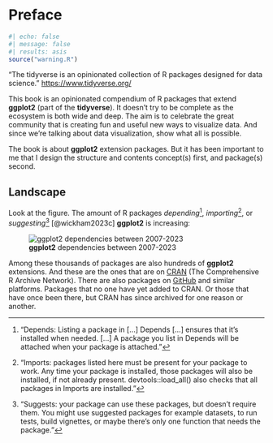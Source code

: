 # Preface {.unnumbered}

```r
#| echo: false
#| message: false
#| results: asis
source("warning.R")
```

"The tidyverse is an opinionated collection of R packages designed for data science." <https://www.tidyverse.org/>

This book is an opinionated compendium of R packages that extend **ggplot2** (part of the **tidyverse**). It doesn’t try to be complete as the ecosystem is both wide and deep. The aim is to celebrate the great community that is creating fun and useful new ways to visualize data. And since we’re talking about data visualization, show what all is possible.

The book is about **ggplot2** extension packages. But it has been important to me that I design the structure and contents concept(s) first, and package(s) second.

## Landscape

Look at the figure. The amount of R packages _depending_[^1], _importing_[^2], or _suggesting_[^3] [@wickham2023c] __ggplot2__ is increasing:

[^1]: "Depends: Listing a package in [...] Depends [...] ensures that it’s installed when needed. [...] A package you list in Depends will be attached when your package is attached."
[^2]: "Imports: packages listed here must be present for your package to work. Any time your package is installed, those packages will also be installed, if not already present. devtools::load_all() also checks that all packages in Imports are installed."
[^3]: "Suggests: your package can use these packages, but doesn’t require them. You might use suggested packages for example datasets, to run tests, build vignettes, or maybe there’s only one function that needs the package."

![__ggplot2__ dependencies between 2007-2023](img/ggplot2_dependencies_2023-12-31.png){.lightbox}

Among these thousands of packages are also hundreds of __ggplot2__ extensions. And these are the ones that are on [CRAN](https://cran.r-project.org/) (The Comprehensive R Archive Network). There are also packages on [GitHub](https://github.com/) and similar platforms. Packages that no one have yet added to CRAN. Or those that have once been there, but CRAN has since archived for one reason or another.
